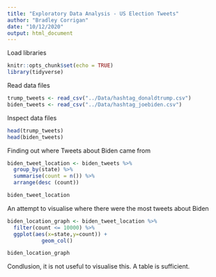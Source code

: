 ```yaml
---
title: "Exploratory Data Analysis - US Election Tweets"
author: "Bradley Corrigan"
date: "10/12/2020"
output: html_document
---
```

Load libraries
```r
knitr::opts_chunk$set(echo = TRUE)
library(tidyverse)
```
Read data files
```r
trump_tweets <- read_csv("../Data/hashtag_donaldtrump.csv")
biden_tweets <- read_csv("../Data/hashtag_joebiden.csv")
```
Inspect data files
```r
head(trump_tweets)
head(biden_tweets)
```
Finding out where Tweets about Biden came from 
```r
biden_tweet_location <- biden_tweets %>% 
  group_by(state) %>% 
  summarise(count = n()) %>% 
  arrange(desc (count))

biden_tweet_location
```
An attempt to visualise where there were the most tweets about Biden
```r
biden_location_graph <- biden_tweet_location %>%
  filter(count <= 10000) %>% 
  ggplot(aes(x=state,y=count)) + 
           geom_col()

biden_location_graph
```
Condlusion, it is not useful to visualise this. A table is sufficient. 

